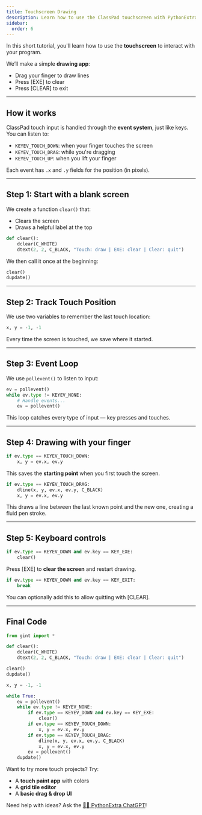 ```yaml
---
title: Touchscreen Drawing
description: Learn how to use the ClassPad touchscreen with PythonExtra.
sidebar:
  order: 6
---
```


In this short tutorial, you'll learn how to use the **touchscreen** to interact with your program.

We’ll make a simple **drawing app**:  
- Drag your finger to draw lines  
- Press [EXE] to clear  
- Press [CLEAR] to exit

---

## How it works

ClassPad touch input is handled through the **event system**, just like keys.  
You can listen to:

- `KEYEV_TOUCH_DOWN`: when your finger touches the screen  
- `KEYEV_TOUCH_DRAG`: while you're dragging  
- `KEYEV_TOUCH_UP`: when you lift your finger

Each event has `.x` and `.y` fields for the position (in pixels).

---

## Step 1: Start with a blank screen

We create a function `clear()` that:
- Clears the screen
- Draws a helpful label at the top

```py
def clear():
    dclear(C_WHITE)
    dtext(2, 2, C_BLACK, "Touch: draw | EXE: clear | Clear: quit")
```

We then call it once at the beginning:

```py
clear()
dupdate()
```

---

## Step 2: Track Touch Position

We use two variables to remember the last touch location:

```py
x, y = -1, -1
```

Every time the screen is touched, we save where it started.

---

## Step 3: Event Loop

We use `pollevent()` to listen to input:

```py
ev = pollevent()
while ev.type != KEYEV_NONE:
    # Handle events...
    ev = pollevent()
```

This loop catches every type of input — key presses and touches.

---

## Step 4: Drawing with your finger

```py
if ev.type == KEYEV_TOUCH_DOWN:
    x, y = ev.x, ev.y
```

This saves the **starting point** when you first touch the screen.

```py
if ev.type == KEYEV_TOUCH_DRAG:
    dline(x, y, ev.x, ev.y, C_BLACK)
    x, y = ev.x, ev.y
```

This draws a line between the last known point and the new one, creating a fluid pen stroke.

---

## Step 5: Keyboard controls

```py
if ev.type == KEYEV_DOWN and ev.key == KEY_EXE:
    clear()
```

Press [EXE] to **clear the screen** and restart drawing.

```py
if ev.type == KEYEV_DOWN and ev.key == KEY_EXIT:
    break
```

You can optionally add this to allow quitting with [CLEAR].

---

## Final Code

```py
from gint import *

def clear():
    dclear(C_WHITE)
    dtext(2, 2, C_BLACK, "Touch: draw | EXE: clear | Clear: quit")

clear()
dupdate()

x, y = -1, -1

while True:
    ev = pollevent()
    while ev.type != KEYEV_NONE:
        if ev.type == KEYEV_DOWN and ev.key == KEY_EXE:
            clear()
        if ev.type == KEYEV_TOUCH_DOWN:
            x, y = ev.x, ev.y
        if ev.type == KEYEV_TOUCH_DRAG:
            dline(x, y, ev.x, ev.y, C_BLACK)
            x, y = ev.x, ev.y
        ev = pollevent()
    dupdate()
```


Want to try more touch projects? Try:
- A **touch paint app** with colors
- A **grid tile editor**
- A **basic drag & drop UI**

Need help with ideas? Ask the [👨‍💻 PythonExtra ChatGPT](https://chatgpt.com/g/g-67fb8fb50e2c8191a7df1b814ad8fce9-pythonextra-helper)!
